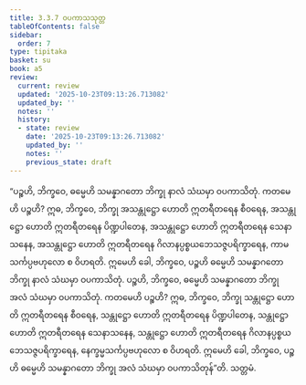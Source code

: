 ```yaml
---
title: 3.3.7 ဝပကာသသုတ္တ
tableOfContents: false
sidebar:
  order: 7
type: tipitaka
basket: su
book: a5
review:
  current: review
  updated: '2025-10-23T09:13:26.713082'
  updated_by: ''
  notes: ''
  history:
  - state: review
    date: '2025-10-23T09:13:26.713082'
    updated_by: ''
    notes: ''
    previous_state: draft
---
```



<ReviewStatus review={frontmatter.review} showDetails={true} />

<HypothesisAnnotation frontmatter={frontmatter} />

<DynamicBreadcrumb />

<Division number="127" book="a5" e="ch" v="16" p="128">

<Paragraph number="719" book="a5">
“ပဉ္စဟိ, ဘိက္ခဝေ, ဓမ္မေဟိ သမန္နာဂတော ဘိက္ခု နာလံ သံဃမှာ ဝပကာသိတုံ. ကတမေဟိ ပဉ္စဟိ? ဣဓ, ဘိက္ခဝေ, ဘိက္ခု အသန္တုဋ္ဌော ဟောတိ ဣတရီတရေန စီဝရေန, အသန္တုဋ္ဌော ဟောတိ ဣတရီတရေန ပိဏ္ဍပါတေန, အသန္တုဋ္ဌော ဟောတိ ဣတရီတရေန သေနာသနေန, အသန္တုဋ္ဌော ဟောတိ ဣတရီတရေန ဂိလာနပ္ပစ္စယဘေသဇ္ဇပရိက္ခာရေန, ကာမသင်္ကပ္ပဗဟုလော စ ဝိဟရတိ. ဣမေဟိ ခေါ, ဘိက္ခဝေ, ပဉ္စဟိ ဓမ္မေဟိ သမန္နာဂတော ဘိက္ခု နာလံ သံဃမှာ ဝပကာသိတုံ.
</Paragraph>

<Paragraph number="720" book="a5">
ပဉ္စဟိ, ဘိက္ခဝေ, ဓမ္မေဟိ သမန္နာဂတော ဘိက္ခု အလံ သံဃမှာ ဝပကာသိတုံ. ကတမေဟိ ပဉ္စဟိ? ဣဓ, ဘိက္ခဝေ, ဘိက္ခု သန္တုဋ္ဌော ဟောတိ ဣတရီတရေန စီဝရေန, သန္တုဋ္ဌော ဟောတိ ဣတရီတရေန ပိဏ္ဍပါတေန, သန္တုဋ္ဌော ဟောတိ ဣတရီတရေန သေနာသနေန, သန္တုဋ္ဌော ဟောတိ ဣတရီတရေန ဂိလာနပ္ပစ္စယဘေသဇ္ဇပရိက္ခာရေန, နေက္ခမ္မသင်္ကပ္ပဗဟုလော စ ဝိဟရတိ. ဣမေဟိ ခေါ, ဘိက္ခဝေ, ပဉ္စဟိ ဓမ္မေဟိ သမန္နာဂတော ဘိက္ခု အလံ သံဃမှာ ဝပကာသိတုန်”တိ.

</Paragraph>
</Division>

<Paragraph number="721" type="center" book="a5">
သတ္တမံ.
</Paragraph>